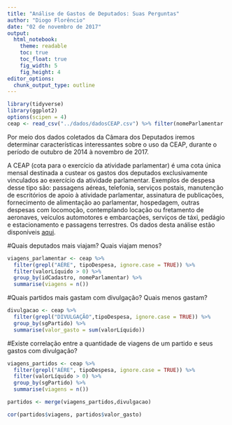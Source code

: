 ```yaml
---
title: "Análise de Gastos de Deputados: Suas Perguntas"
author: "Diogo Florêncio"
date: "02 de novembro de 2017"
output:
  html_notebook:
    theme: readable
    toc: true
    toc_float: true
    fig_width: 5
    fig_height: 4
editor_options: 
  chunk_output_type: outline
---
```


```r
library(tidyverse)
library(ggplot2)
options(scipen = 4)
ceap <- read_csv("../dados/dadosCEAP.csv") %>% filter(nomeParlamentar != "NA")
```

Por meio dos dados coletados da Câmara dos Deputados iremos determinar características interessantes sobre o uso da CEAP, durante o período de outubro de 2014 à novembro de 2017.

A CEAP (cota para o exercício da atividade parlamentar) é uma cota única mensal destinada a custear os gastos dos deputados exclusivamente vinculados ao exercício da atividade parlamentar. Exemplos de despesa desse tipo são: passagens aéreas, telefonia, serviços postais, manutenção de escritórios de apoio à atividade parlamentar, assinatura de publicações, fornecimento de alimentação ao parlamentar, hospedagem, outras despesas com locomoção, contemplando locação ou fretamento de aeronaves, veículos automotores e embarcações, serviços de táxi, pedágio e estacionamento e passagens terrestres. Os dados desta análise estão disponíveis [aqui](https://instructure-uploads.s3.amazonaws.com/account_70000000000010/attachments/56674660/dadosCEAP.csv.zip?response-content-disposition=attachment%3B%20filename%3D%22dadosCEAP.csv.zip%22%3B%20filename%2A%3DUTF-8%27%27dadosCEAP.csv.zip&X-Amz-Algorithm=AWS4-HMAC-SHA256&X-Amz-Credential=AKIAJFNFXH2V2O7RPCAA%2F20171031%2Fus-east-1%2Fs3%2Faws4_request&X-Amz-Date=20171031T133839Z&X-Amz-Expires=86400&X-Amz-SignedHeaders=host&X-Amz-Signature=27666f57686790fe29da7e4191daa763f081963cb1ff4760eba1e9c3c29fdd02).

#Quais deputados mais viajam? Quais viajam menos?

```r
viagens_parlamentar <- ceap %>%
  filter(grepl("AÉRE", tipoDespesa, ignore.case = TRUE)) %>% 
  filter(valorLíquido > 0) %>%
  group_by(idCadastro, nomeParlamentar) %>% 
  summarise(viagens = n())
```

#Quais partidos mais gastam com divulgação? Quais menos gastam?

```r
divulgacao <- ceap %>% 
  filter(grepl("DIVULGAÇÃO",tipoDespesa, ignore.case = TRUE)) %>% 
  group_by(sgPartido) %>%
  summarise(valor_gasto = sum(valorLíquido))

```

#Existe correlação entre a quantidade de viagens de um partido e seus gastos com divulgação?

```r
viagens_partidos <- ceap %>%
  filter(grepl("AÉRE", tipoDespesa, ignore.case = TRUE)) %>% 
  filter(valorLíquido > 0) %>%
  group_by(sgPartido) %>% 
  summarise(viagens = n())

partidos <- merge(viagens_partidos,divulgacao)

cor(partidos$viagens, partidos$valor_gasto)
```
